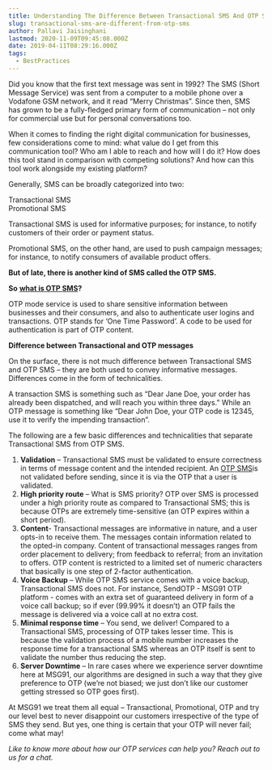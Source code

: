 ```yaml
---
title: Understanding The Difference Between Transactional SMS And OTP SMS
slug: transactional-sms-are-different-from-otp-sms
author: Pallavi Jaisinghani
lastmod: 2020-11-09T09:45:08.000Z
date: 2019-04-11T08:29:16.000Z
tags:
  - BestPractices
---
```


Did you know that the first text message was sent in 1992? The SMS (Short Message Service) was sent from a computer to a mobile phone over a Vodafone GSM network, and it read “Merry Christmas”. Since then, SMS has grown to be a fully-fledged primary form of communication – not only for commercial use but for personal conversations too.

When it comes to finding the right digital communication for businesses, few considerations come to mind: what value do I get from this communication tool? Who am I able to reach and how will I do it? How does this tool stand in comparison with competing solutions? And how can this tool work alongside my existing platform?

Generally, SMS can be broadly categorized into two:   
  
Transactional SMS  
Promotional SMS  
  
Transactional SMS is used for informative purposes; for instance, to notify customers of their order or payment status.   
  
Promotional SMS, on the other hand, are used to push campaign messages; for instance, to notify consumers of available product offers.   
  
**But of late, there is another kind of SMS called the OTP SMS.**

  
**So** [**what is OTP SMS**](https://msg91.com/send-otp/)**?**   
  
OTP mode service is used to share sensitive information between businesses and their consumers, and also to authenticate user logins and transactions. OTP stands for ‘One Time Password’. A code to be used for authentication is part of OTP content.

**Difference between Transactional and OTP messages**

On the surface, there is not much difference between Transactional SMS and OTP SMS – they are both used to convey informative messages. Differences come in the form of technicalities.

A transaction SMS is something such as “Dear Jane Doe, your order has already been dispatched, and will reach you within three days.” While an OTP message is something like “Dear John Doe, your OTP code is 12345, use it to verify the impending transaction”.

The following are a few basic differences and technicalities that separate Transactional SMS from OTP SMS.

1. **Validation** – Transactional SMS must be validated to ensure correctness in terms of message content and the intended recipient. An [OTP SMS](https://msg91.com/send-otp/)is not validated before sending, since it is via the OTP that a user is validated.
2. **High priority route** – What is SMS priority? OTP over SMS is processed under a high priority route as compared to Transactional SMS; this is because OTPs are extremely time-sensitive (an OTP expires within a short period).
3. **Content**- Transactional messages are informative in nature, and a user opts-in to receive them. The messages contain information related to the opted-in company. Content of transactional messages ranges from order placement to delivery; from feedback to referral; from an invitation to offers. OTP content is restricted to a limited set of numeric characters that basically is one step of 2-factor authentication.
4. **Voice Backup** – While OTP SMS service comes with a voice backup, Transactional SMS does not. For instance, SendOTP - MSG91 OTP platform - comes with an extra set of guaranteed delivery in form of a voice call backup; so if ever (99.99% it doesn’t) an OTP fails the message is delivered via a voice call at no extra cost.
5. **Minimal response time** – You send, we deliver! Compared to a Transactional SMS, processing of OTP takes lesser time. This is because the validation process of a mobile number increases the response time for a transactional SMS whereas an OTP itself is sent to validate the number thus reducing the step.
6. **Server Downtime** – In rare cases where we experience server downtime here at MSG91, our algorithms are designed in such a way that they give preference to OTP (we’re not biased; we just don’t like our customer getting stressed so OTP goes first).

At MSG91 we treat them all equal – Transactional, Promotional, OTP and try our level best to never disappoint our customers irrespective of the type of SMS they send. But yes, one thing is certain that your OTP will never fail; come what may!

  
*Like to know more about how our OTP services can help you? Reach out to us for a chat.*

  


